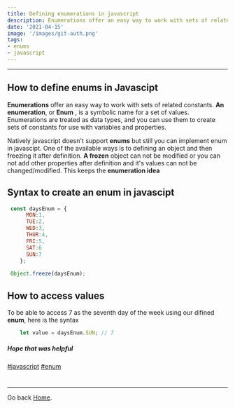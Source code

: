 ```yaml
---
title: Defining enumerations in javascript
description: Enumerations offer an easy way to work with sets of related constants. Eventhough javascript doesn't accept enums, how can this practice be achieved?
date: '2021-04-15'
image: '/images/git-auth.png'
tags: 
- enums
- javascript
---
```


_____________________________________

## How to define enums in Javascipt
<p>
  <b>Enumerations</b> offer an easy way to work with sets of related constants.
  <b>An enumeration</b>, or <b>Enum</b> , is a symbolic name for a set of values. 
  Enumerations are treated as data types, and you can use them to create sets of constants for use with variables and properties.
</p>

<p>
  Natively javascript doesn't support <b>enums</b> but still you can implement enum in javascipt.
  One of the available ways is to defining an object and then freezing it after definition. 
  <b>A frozen</b> object can not be modified or you can not add other properties after definition and it's values can not be        changed/modified.
  This keeps the <b>enumeration idea</b>
</p>


## Syntax to create an enum in javascipt

```js
 const daysEnum = {
      MON:1,
      TUE:2,
      WED:3,
      THUR:4,
      FRI:5,
      SAT:6
      SUN:7
    };
    
 Object.freeze(daysEnum);
```

## How to access values
<p>To be able to access 7 as the seventh day of the week using our difined <b>enum</b>, here is the syntax</p>

```js
    let value = daysEnum.SUN; // 7
```


<h5>Hope that was helpful</h5>

[#javascript]() [#enum]()

#
_____________________________________

Go back [Home](/).